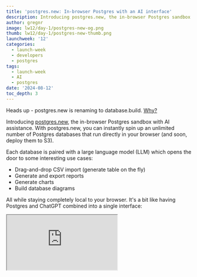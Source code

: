 ```yaml
---
title: 'postgres.new: In-browser Postgres with an AI interface'
description: Introducing postgres.new, the in-browser Postgres sandbox with AI assistance.
author: gregnr
image: lw12/day-1/postgres-new-og.png
thumb: lw12/day-1/postgres-new-thumb.png
launchweek: '12'
categories:
  - launch-week
  - developers
  - postgres
tags:
  - launch-week
  - AI
  - postgres
date: '2024-08-12'
toc_depth: 3
---
```


<Admonition type="caution">

Heads up - postgres.new is renaming to database.build. [Why?](/blog/database-build-live-share#new-name-databasebuild)

</Admonition>

Introducing [postgres.new](https://postgres.new), the in-browser Postgres sandbox with AI assistance. With postgres.new, you can instantly spin up an unlimited number of Postgres databases that run directly in your browser (and soon, deploy them to S3).

Each database is paired with a large language model (LLM) which opens the door to some interesting use cases:

- Drag-and-drop CSV import (generate table on the fly)
- Generate and export reports
- Generate charts
- Build database diagrams

All while staying completely local to your browser. It's a bit like having Postgres and ChatGPT combined into a single interface:

<div className="video-container">
  <iframe
    className="w-full"
    src="https://www.youtube-nocookie.com/embed/ooWaPVvljlU"
    title="I gave AI full control over my database (postgres.new)"
    allow="accelerometer; autoplay; clipboard-write; encrypted-media; fullscreen; gyroscope; picture-in-picture; web-share"
    allowfullscreen
  />
</div>

In this demo we cover several interesting use-cases:

- You have a CSV file that you want to quickly query and visualize. You could load it into Excel, but you're SQL-savvy and really just wish you could query it like a database.
- You're asking ChatGPT to help you write some SQL, but ideally you'd like to run it against a real database to know if it's correct. LLMs aren't perfect after all.
- You're building your next side project and it's time to plan your database. You've done this 1000 times before and wish you could just “describe” what you want and have AI do the work creating ER diagrams and SQL migrations.

## How it works

All queries in postgres.new run directly in your browser. There's no remote Postgres container or WebSocket proxy.

How is this possible? The star of the show is [PGlite](https://pglite.dev/), a WASM version of Postgres that can run directly in your browser. Our friends at [ElectricSQL](https://electric-sql.com/) released PGlite a few months ago after discovering a way to compile the real Postgres source to Web Assembly (more on this later).

## Motivation

There are a few things we wanted to achieve with postgres.new:

1. **AI-driven development:** We wanted to re-imagine the interaction between Postgres and AI. This gives a lot of leniency for making mistakes, which AI sometimes make (and let's face it: developers too).
2. **Postgres sandboxing:** we're big fans of sandboxes and notebooks. Since PGlite runs in the browser, it feels fast and disposable. You can spin up “a million little elephants” for doing data analysis using the same Postgres interface that we're familiar with in our daily development.
3. **Extremely cheap databases:** we're always looking for ways to offer developers _more databases for cheaper_. PGlite is still nascent, but we can see its potential for spinning up millions of cheap databases that can be stored and read from S3. This covers a variety of use cases that we see in the Supabase community.

## Features and how they work

So what exactly can you do with postgres.new? How do these work under the hood?

### AI assistant

We pair PGlite with a large language model (currently GPT-4o) and give it full reign over the database with no restricted permissions or confirmations required from the user. This is actually an important detail - and has opened new doors that other AI + Postgres tools struggle with.

As an analogy, the most helpful team members are those that can do their work without constant micromanagement. They only come ask for help when they're really stuck or need a second opinion.

Giving an AI model full autonomy over the database means that it can run multiple operations back-to-back without delay. It makes AI feel even more human-like and useful. A disposable in-browser database is what really makes this possible since there's no need to worry about data loss.

### CSV imports and exports

Drag-and-drop a CSV file directly onto the chat to instantly receive a new table with the data automatically imported into it. The language model will scan the CSV's header and a few sample rows to decide which data types to use for each column:

<div>
  <Img
    alt="CSV import"
    src={{
      light: '/images/blog/lw12/day-1/csv-import--light.png',
      dark: '/images/blog/lw12/day-1/csv-import--dark.png',
    }}
  />
</div>

Just like humans though, AI won't always get this right. There could have been a row of data it missed that didn't conform to the same data types that it expected, causing the import to fail. To solve this, we added the ability for AI to self-heal. Any SQL errors from Postgres are fed back to the language model so that it can try a few more attempts at solving the problem. This behaviour is triggered anytime AI executes SQL, not just CSV imports.

In addition to imports, you can ask AI to export any query to a CSV. This is useful if you wanted to quickly generate a few reports on a dataset then continue using that data in another program.

### Charts

Charts are a first-class feature within the chat. By simply adding the word “chart” (or similar) to your message, AI will execute the appropriate query using SQL then build a chart representing that data:

<div>
  <Img
    alt="Charts"
    src={{
      light: '/images/blog/lw12/day-1/charts--light.png',
      dark: '/images/blog/lw12/day-1/charts--dark.png',
    }}
  />
</div>

The goal is to make data visualization as fast as possible. You can generate everything you need from a single chat request rather than the usual steps of loading your CSV into Excel, tweaking the data, then navigating through the chart tools.

Under the hood we render these charts using [Chart.js](https://github.com/chartjs/Chart.js), one of the more mature charting libraries available in JavaScript. The choice a Chart.js was largely influenced by the language model (GPT-4o) which has a pretty good understanding of its syntax and configuration. The model will simply translate the SQL output to the equivalent Chart.js syntax, then render it onto the page. A nice side-effect from this is that you can ask AI to adjust the chart's type, colors, axises, title, or anything else you want to get it to render exactly as you wish, as long as Chart.js supports the feature you are requesting.

It's worth noting that Chart.js sometimes expects an inputs that can be a bit verbose, adding to cost and latency. In the future we'd like to experiment with other charting options that take a more terse input.

### ER diagrams and migrations

Usually ER diagrams are created before you write any SQL. After all, why get caught up in SQL syntax when you really only care about capturing your app's data and relationship requirements?

But with AI, this workflow shifts a bit. It's trivial for a language model to generate quality `CREATE` and `ALTER` statements in a matter of seconds. So why not let the model perform real DDL against a Postgres sandbox and simply generate the ER diagram based on these tables?

<div>
  <Img
    alt="ER Diagrams"
    src={{
      light: '/images/blog/lw12/day-1/db-diagram--light.png',
      dark: '/images/blog/lw12/day-1/db-diagram--dark.png',
    }}
  />
</div>

With this workflow, we can guarantee from the very beginning that the columns and relationships that we come up with can actually be implemented in a real database. If they can't, the database will just throw an error and AI will fix it. We then have the added bonus of accessing the real SQL code available when we're done, which can be copied over to our new app when we're ready:

<div>
  <Img alt="Migrations" src="/images/blog/lw12/day-1/migrations.png" />
</div>

Under the hood we use a browser-compatible version of [postgres-meta](https://github.com/supabase/postgres-meta) to load PGlite tables into JavaScript, then render them using the [schema visualizer](https://supabase.com/blog/supabase-studio-3-0#schema-visualizer). For migrations, we scan through the chat history and concatenate all DDL-related SQL queries into a single view.

In the future, we would also like to support a “seeds” section that outputs `INSERT` statements for sample data created by the language model. Unfortunately we can't simply concatenate these queries together like we do with migrations, since table and column structure can change over time and break earlier seeds. To make this work properly we'll need something like a WASM version of `pg_dump` that can dump all data at the end (stay tuned - the ElectricSQL team is working on it!)

### Semantic search and RAG

ElectricSQL has been working hard to support real Postgres extensions in PGlite (compiled to WASM). One extension that was high on the priority list was [pgvector](https://github.com/pgvector/pgvector) which enables in-browser vector search.

pgvector is enabled by default in postgres.new, meaning you can create and query vector columns on any table immediately. Of course, this is only useful if you have real embeddings to work with - so we gave AI access to [Transformers.js](https://github.com/xenova/transformers.js) which allows you to generate text embeddings directly in the browser, then store/query them in PGlite.

<div>
  <Img
    alt="Vector search"
    src={{
      light: '/images/blog/lw12/day-1/vector--light.png',
      dark: '/images/blog/lw12/day-1/vector--dark.png',
    }}
  />
</div>

Under the hood, we store the embeddings in a `meta.embeddings` table then pass back to AI the resulting IDs for each embedding. We do this because embedding vectors are big, and sending these back and forth to the model is not only expensive, but also error prone. Instead, the language model is aware of the `meta.embeddings` table and simply subqueries to it when it needs access to an embedding.

We're excited to see what people do with this tool. We've found it has provided a perfect sandbox for experimenting with semantic search and RAG in a low risk environment.

### Deployments

With postgres.new we expect to have read-only deployments by the end of the week. This is important for one main reason: it's incredibly cheap to host a PGLite database in S3. While running a full Postgres database isn't _that_ expensive, there are use-cases where developers would love **most** of the features of Postgres but without the cost of running a full database. PGLite, served via S3, will open the floodgates to many use-cases: a replicated database per user; read-only [materialized](https://github.com/supabase/pg_replicate) databases for faster reads; search features hosted on the edge; maybe even a trimmed-down version of Supabase.

By itself PGlite is an embedded database which means you can't connect to it like a normal Postgres database via TCP connection. To support PGlite-backed deployments, we needed a way to recreate the TCP server component of Postgres and also parse real wire protocol messages so that people could connect to their database via any regular Postgres client.

This is how [pg-gateway](https://github.com/supabase-community/pg-gateway) was born: a TypeScript library that implements the Postgres wire protocol from the server-side. It provides APIs you can hook into to handle authentication requests, queries, and other client messages yourself.

<div>
  <Img
    alt="Deployments diagram"
    src={{
      light: '/images/blog/lw12/day-1/deployments-diagram--light.png',
      dark: '/images/blog/lw12/day-1/deployments-diagram--dark.png',
    }}
  />
</div>

Under the hood, PGlite _does_ support wire protocol messages (see more below), but only messages that you would see after the startup/auth handshake. So we designed pg-gateway handle the startup/TLS/authentication messages, then simply pass off future messages to PGlite.

There's a lot more juicy features we built into pg-gateway, but those will have to wait for its own blog post.

## PGlite deep dive

None of this would be possible without [PGlite](https://pglite.dev/), developed by our friends at [ElectricSQL](https://electric-sql.com/).

<div>
  <Img alt="PGlite website screenshot" src="/images/blog/lw12/day-1/pglite.png" />
</div>

### What is PGlite?

[PGlite](https://pglite.dev/) is a WASM (web assembly) build of Postgres packaged into a TypeScript/JavaScript client library. You can use it to run Postgres in the browser, Node.js, and Bun with no additional dependencies. This provides a number of use cases where it might be better than a full Postgres database:

- **Unit and CI testing:** PGlite is very fast to start and tear down. It's perfect for unit tests - you can have a unique fresh Postgres for each test.
- **Local development:** You can use PGlite as an alternative to a full local Postgres for development; simplifying your development environments.
- **Remote development, or local web containers:** As PGlite is so lightweight it can be easily embedded into remote containerised development environments, or in-browser web containers

### Data persistence

PGlite supports multiple backends for data persistence:

- the native file system when used in Node
- IndexedDB and OPFS when used in the browser

It's fast, with CRUD style queries executing in under 0.3 ms. It's ideal storing local state in a web app.

### Extension support

PGlite supports a large [catalog](https://pglite.dev/extensions/) of Postgres extensions. Here are two notable extensions that are useful in an embedded environment:

`pgvector`

[pgvector](https://pglite.dev/extensions/#pgvector) can be used for indexing and searching embeddings, typically as part of a AI workflow (retrieval augmented generation). As AI moves towards the user's device, performing vector searches close to the model is essential for reducing latency.

`live`

This is a new extension developed by [ElectricSQL](https://electric-sql.com/) as a client for their sync engine. It can synchronize a subset of your Postgres database in realtime to a user's device or an edge service.

### A technical overview of PGlite

Postgres normally runs under a multi-process forking model, each client connection is handed off to a child process by the postmaster process. However, in WASM there is no support for forking processes, and limited support for threads.

Fortunately, Postgres has a relatively unknown built-in [“single user mode”](https://www.postgresql.org/docs/current/app-postgres.html#APP-POSTGRES-SINGLE-USER) that is both single-process, and single-threaded. This is primarily designed to enable bootstrapping a new database, or for disaster recovery.

PGlite builds on the single user mode by adding Postgres wire protocol support, as standard Postgres only supports a minimal basic cancel REPL in single user mode, this enables parametrised queries and converting between Postgres types and the host languages types.

There are a number of of other things in Postgres that PGlite modifies to enable its use with WASM. These include:

- Support for [specifying a user](https://pglite.dev/docs/api#options) for the connection when starting under single-user mode, allowing permissions and RLS to be applied.
- Support for `COPY`, for loading CSVs or Postgres binary copy formats into the database. This was achieved by creating a virtual device on the VFS, [`/dev/blob`](https://pglite.dev/docs/api#dev-blob), which you can read and write to with the `COPY` command, and representing a JavaScript Blob object on the query.
- The addition of [`dumpDataDir`](https://pglite.dev/docs/api#dumpdatadir) and `loadDataDir` enabling the dumping and loading a tarball of the Postgres datadir.
- `pg_notify` has been modified to run in single-process mode, creating the foundations for a [live reactive query interface](https://pglite.dev/docs/live-queries) on top of `NOTIFY` and `LISTEN`.
- A new [OPFS (origin private filesystem) VFS](https://pglite.dev/docs/filesystems#opfs-ahp-fs) for browsers, providing better performance and support for databases significantly larger than can fit in memory.

## Coming soon

We like to ship early and often at Supabase, so there are a number of features in the backlog:

- **Deploy your database:** we're adding the ability to deploy your database to S3 and access it from anywhere on the internet (read-only to start).
- **Support for more file types:** we plan to add support for Word docs, images (via image embeddings), and more.
- **Database sharing:** Just like CodeSandbox, you'll soon be able to share databases with others using a unique URL.
- **PGlite OPFS support:** databases are currently stored in IndexedDB and we'll move this to [OPFS](https://developer.mozilla.org/en-US/docs/Web/API/File_System_API/Origin_private_file_system) to store files directly on the host filesystem.
- **Database exporting:** soon you'll be able to run a pg_dump of your database and restore it to any Postgres database.

## Open Source

As always, the work that we've done is open source and permissively licensed (as is the work by the Electric team). Here are all the open source repos if you want to give them a star, add an issue, or contribute some code yourself:

- [PGlite](https://github.com/electric-sql/pglite) (Apache 2.0): A WASM build of Postgres.
- [pg-gateway](https://github.com/supabase-community/pg-gateway) (MIT): Postgres wire protocol for the server-side.
- [postgres-new](https://github.com/supabase-community/postgres-new) (Apache 2.0): The frontend for [postgres.new](https://postgres.new).
- [transformers.js](https://github.com/xenova/transformers.js): Run Transformers directly in your browser
